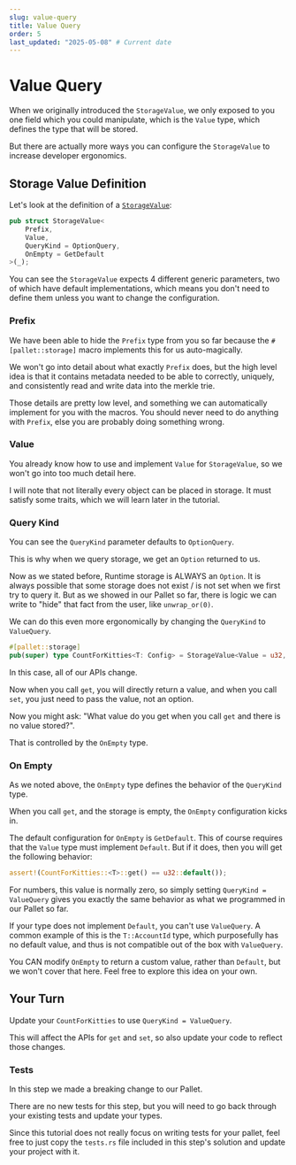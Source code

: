```yaml
---
slug: value-query
title: Value Query
order: 5
last_updated: "2025-05-08" # Current date
---
```


# Value Query

When we originally introduced the `StorageValue`, we only exposed to you one field which you could manipulate, which is the `Value` type, which defines the type that will be stored.

But there are actually more ways you can configure the `StorageValue` to increase developer ergonomics.

## Storage Value Definition

Let's look at the definition of a [`StorageValue`](https://docs.rs/frame-support/38.0.0/frame_support/storage/types/struct.StorageValue.html):

```rust
pub struct StorageValue<
	Prefix,
	Value,
	QueryKind = OptionQuery,
	OnEmpty = GetDefault
>(_);
```

You can see the `StorageValue` expects 4 different generic parameters, two of which have default implementations, which means you don't need to define them unless you want to change the configuration.

### Prefix

We have been able to hide the `Prefix` type from you so far because the `#[pallet::storage]` macro implements this for us auto-magically.

We won't go into detail about what exactly `Prefix` does, but the high level idea is that it contains metadata needed to be able to correctly, uniquely, and consistently read and write data into the merkle trie.

Those details are pretty low level, and something we can automatically implement for you with the macros. You should never need to do anything with `Prefix`, else you are probably doing something wrong.

### Value

You already know how to use and implement `Value` for `StorageValue`, so we won't go into too much detail here.

I will note that not literally every object can be placed in storage. It must satisfy some traits, which we will learn later in the tutorial.

### Query Kind

You can see the `QueryKind` parameter defaults to `OptionQuery`.

This is why when we query storage, we get an `Option` returned to us.

Now as we stated before, Runtime storage is ALWAYS an `Option`. It is always possible that some storage does not exist / is not set when we first try to query it. But as we showed in our Pallet so far, there is logic we can write to "hide" that fact from the user, like `unwrap_or(0)`.

We can do this even more ergonomically by changing the `QueryKind` to `ValueQuery`.

```rust
#[pallet::storage]
pub(super) type CountForKitties<T: Config> = StorageValue<Value = u32, QueryKind = ValueQuery>;
```

In this case, all of our APIs change.

Now when you call `get`, you will directly return a value, and when you call `set`, you just need to pass the value, not an option.

Now you might ask: "What value do you get when you call `get` and there is no value stored?".

That is controlled by the `OnEmpty` type.

### On Empty

As we noted above, the `OnEmpty` type defines the behavior of the `QueryKind` type.

When you call `get`, and the storage is empty, the `OnEmpty` configuration kicks in.

The default configuration for `OnEmpty` is `GetDefault`. This of course requires that the `Value` type must implement `Default`. But if it does, then you will get the following behavior:

```rust
assert!(CountForKitties::<T>::get() == u32::default());
```

For numbers, this value is normally zero, so simply setting `QueryKind = ValueQuery` gives you exactly the same behavior as what we programmed in our Pallet so far.

If your type does not implement `Default`, you can't use `ValueQuery`. A common example of this is the `T::AccountId` type, which purposefully has no default value, and thus is not compatible out of the box with `ValueQuery`.

You CAN modify `OnEmpty` to return a custom value, rather than `Default`, but we won't cover that here. Feel free to explore this idea on your own.

## Your Turn

Update your `CountForKitties` to use `QueryKind = ValueQuery`.

This will affect the APIs for `get` and `set`, so also update your code to reflect those changes.

### Tests

In this step we made a breaking change to our Pallet.

There are no new tests for this step, but you will need to go back through your existing tests and update your types.

Since this tutorial does not really focus on writing tests for your pallet, feel free to just copy the `tests.rs` file included in this step's solution and update your project with it.
